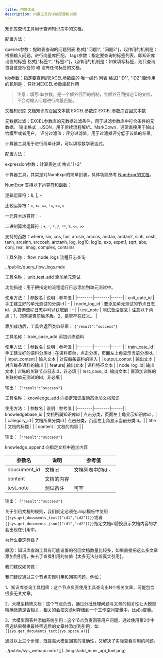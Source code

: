 ```yaml
---
title: 内置工具
description: 内置工具的详细配置和说明
---
```




<Accordions title="内置工具">

<Accordion title="知识库查询">

知识库查询工具用于查询知识库中的文档。

配置方法：

queries参数：提取要查询的问题列表 格式["问题1", "问题2"]，起作用的机制是：根据输入问题，进行向量库匹配。
tags参数：指定要查询的标签列表，即知识库设置的标签 格式["标签1", "标签2"]，起作用的机制是：如果填写标签，则只查询包含这些标签的 和 没有任何标签的文档。

ids参数：指定要查询的EXCEL参数库的 唯一编码 列表 格式["ID1", "ID2"]起作用的机制是： 只针对EXCEL参数库起作用
> 注意：填写ids参数，是一个额外召回的机制，会额外召回指定ID的文档，不会对输入问题进行向量匹配。

文档知识库
文档知识库召回文本数
EXCEL参数库
EXCEL参数库召回文本数

元数据过滤：EXCEL参数库的元数据过滤条件，用于过滤参数库中符合条件的元数据。
输出格式：JSON，用于后续流程解析。MarkDown，通常直接用于输出给模型或者用户。
评分过滤值：评分过滤值，用于过滤掉评分低于该值的结果。

</Accordion>

<Accordion title="计算器">

计算器工具用于进行简单计算，可以填写数学表达式。

配置方法：

expression参数：计算表达式 格式"1+2"

计算器工具，其实是对NumExpr的简单封装，具体功能参考 [NumExpr的文档](https://numexpr.readthedocs.io/en/latest/user_guide.html)。

NumExpr 支持以下运算符和函数：

逻辑运算符：&, |, ~

比较运算符：`<`, `<=`, `==`, `!=`, `>=`, `>`

一元算术运算符：`-`

二进制算术运算符：`+`, `-`, `*`, `/`, `**`, `%`, `<<`, `>>`

支持的函数：where, sin, cos, tan, arcsin, arccos, arctan, arctan2, sinh, cosh, tanh, arcsinh, arccosh, arctanh, log, log10, log1p, exp, expm1, sqrt, abs, conj, real, imag, complex, contains

</Accordion>

<Accordion title="流程日志查询" id="flow_node_logs">
工具名称：		
flow_node_logs 流程日志查询

<include>../public/query_flow_logs.mdx</include>


</Accordion>
<Accordion title="添加单元测试">
工具名称：		
unit_test_add	添加单元测试	

功能描述：用于把指定的流程运行日志添加到单元测试中。

使用方法：
| 参数名 | 说明 | 参考值 |
|--------|--------|------|
| unit_cate_id | 手工建立好的单元测试的分类id | - |
| node_log_id | 要添加单元测试的节点日志id，从查询流程日志中可以获取到 | - |
| test_note | 测试备注信息 | 注意以下两点：1、回答是否前后矛盾。2、是否存在歧义。 |

添加成功后，工具会返回类似结果：
`{"result":"success"} `


</Accordion>
<Accordion title="添加语料">
工具名称：		
train_case_add	添加训练语料


使用方法：
| 参数名 | 说明 | 参考值 |
|--------|--------|------|
| train_cate_id | 手工建立好的语料分类id | 在语料菜单，点击分类，页面左上角显示当前分类id。|
| input_content | 输入文本 | 对应每条语料的输入 |
| output_contet | 输出文本 | 对应每条语料的输出 |
| feature| 输出文本 | 语料特征文本 |
| node_log_id| 输出文本 | 训练的关联节点日志id，非必填 |
| test_case_id| 输出文本 | 要添加训练的关联的单元测试的Id，非必填 |

输出： `{"result":"success"} `

</Accordion>

<Accordion title="知识库文档添加">
工具名称：		
knowledge_add	向指定知识库动态添加文档知识


使用方法：
| 参数名 | 说明 | 参考值 |
|--------|--------|------|
| knowledgebase_id | 文档所属知识库id | 点击分类，页面左上角显示知识库id 。|
| category_id | 文档所属分类id | 点击分类，页面左上角显示当前分类id。|
| title | 文档的标题 | |
| content | 文档的内容 | |


输出： `{"result":"success"} `
</Accordion>
<Accordion title="知识库内容追加">


knowledge_append	向指定文档中追加内容

| 参数名 | 说明 | 参考值 |
|--------|--------|------|
| doucument_id | 文档id | 文档列表中的id 。|
| content | 文档的内容 | |
| test_note | 测试备注 | 可空|

输出： `{"result":"success"} `

</Accordion>


<Accordion title="如何显示引用文档">

关于引用文档的规则，我们规定必须在Jinja模板中使用`{{sys.get_documents_text(["id1","id2"])}}`或者`{{sys.get_documents_json(["id1","id2"])}}`指定文档id替换展示文档内容的才会出现在引用中。

为什么要这样做？

原因：知识库查询工具有可能设置的召回文档数量比较多，如果直接把这么多文章添加到引用，失去了查看引用的价值【太多无法分辨真实引用】。

我们建议如何做：

我们建议通过三个节点实现引用和回答问题，例如：

1、知识库查询工具粗筛：这个节点负责使用工具查询出N个相关文章，可能包含很多无关文章。

2、大模型精筛文档：这个节点负责，通过分批处理问题与文章的相关性让大模型精确筛选是否相关，相关的会把文章id存储到一个工作空间变量中，比如a变量。

3、大模型回答并添加系统引用：这个节点负责回答用户问题，通过使用第2步中筛选结果替换最终筛选后的文章并添加到引用，如`{{sys.get_documents_text(sys.space.a)}}`

通过以上三个步骤，既提高大模型回答的准确性，又解决了实际查看引用的问题。
</Accordion>
</Accordions>


<Accordions>
<Accordion title="如何直接调用系统API">
<include>../public/sys_webapi.mdx</include>
![](../imgs/add_inner_api_tool.png)

</Accordion>
</Accordions>
